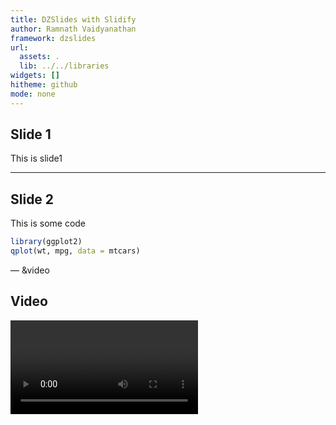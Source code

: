 ```yaml
---
title: DZSlides with Slidify
author: Ramnath Vaidyanathan
framework: dzslides
url:
  assets: .
  lib: ../../libraries
widgets: []
hitheme: github
mode: none
---
```


## Slide 1

This is slide1

---

## Slide 2

This is some code

```r
library(ggplot2)
qplot(wt, mpg, data = mtcars)
```

--- &video 

## Video

<video src="http://videos-cdn.mozilla.net/brand/Mozilla_Firefox_Manifesto_v0.2_640.webm"></video>







